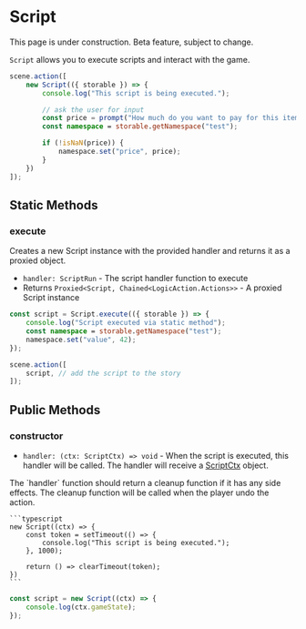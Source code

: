 
# Script

<Callout type="warning" emoji="⚠️">
    This page is under construction.
</Callout>

<Callout type="warning" emoji="⚠️">
    Beta feature, subject to change.
</Callout>

`Script` allows you to execute scripts and interact with the game.

```typescript
scene.action([
    new Script(({ storable }) => {
        console.log("This script is being executed.");

        // ask the user for input
        const price = prompt("How much do you want to pay for this item?");
        const namespace = storable.getNamespace("test");

        if (!isNaN(price)) {
            namespace.set("price", price);
        }
    })
]);
```

## Static Methods

### execute

<Steps>

Creates a new Script instance with the provided handler and returns it as a proxied object.

- `handler: ScriptRun` - The script handler function to execute
- Returns `Proxied<Script, Chained<LogicAction.Actions>>` - A proxied Script instance

```typescript
const script = Script.execute(({ storable }) => {
    console.log("Script executed via static method");
    const namespace = storable.getNamespace("test");
    namespace.set("value", 42);
});

scene.action([
    script, // add the script to the story
]);
```

</Steps>

## Public Methods

### constructor

<Steps>

- `handler: (ctx: ScriptCtx) => void` - When the script is executed, this handler will be called. The handler will receive a [ScriptCtx](../types/ScriptCtx) object.

<Callout type="warning" emoji="⚠️">
    The `handler` function should return a cleanup function if it has any side effects.  
    The cleanup function will be called when the player undo the action.

    ```typescript
    new Script((ctx) => {
        const token = setTimeout(() => {
            console.log("This script is being executed.");
        }, 1000);

        return () => clearTimeout(token);
    })
    ```
</Callout>


```typescript
const script = new Script((ctx) => {
    console.log(ctx.gameState);
});
```

</Steps>
